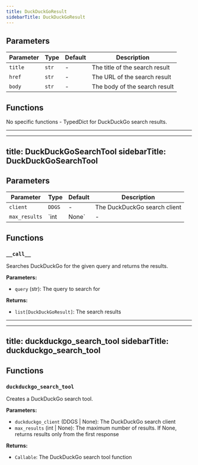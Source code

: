 ```yaml
---
title: DuckDuckGoResult
sidebarTitle: DuckDuckGoResult
---
```


## Parameters

| Parameter                          | Type                                                  | Default    | Description                                                                                                                                                                                                                      |
| ---------------------------------- | ----------------------------------------------------- | ---------- | -------------------------------------------------------------------------------------------------------------------------------------------------------------------------------------------------------------------------------- |
| `title`                            | `str`                                                 | -          | The title of the search result                                                                                                                                                                                                   |
| `href`                             | `str`                                                 | -          | The URL of the search result                                                                                                                                                                                                     |
| `body`                             | `str`                                                 | -          | The body of the search result                                                                                                                                                                                                    |

## Functions

No specific functions - TypedDict for DuckDuckGo search results.

---

---
title: DuckDuckGoSearchTool
sidebarTitle: DuckDuckGoSearchTool
---

## Parameters

| Parameter                          | Type                                                  | Default    | Description                                                                                                                                                                                                                      |
| ---------------------------------- | ----------------------------------------------------- | ---------- | -------------------------------------------------------------------------------------------------------------------------------------------------------------------------------------------------------------------------------- |
| `client`                           | `DDGS`                                                | -          | The DuckDuckGo search client                                                                                                                                                                                                    |
| `max_results`                      | `int | None`                                          | -          | The maximum number of results. If None, returns results only from the first response                                                                                                                                             |

## Functions

### `__call__`

Searches DuckDuckGo for the given query and returns the results.

**Parameters:**

- `query` (str): The query to search for

**Returns:**

- `list[DuckDuckGoResult]`: The search results

---

---
title: duckduckgo_search_tool
sidebarTitle: duckduckgo_search_tool
---

## Functions

### `duckduckgo_search_tool`

Creates a DuckDuckGo search tool.

**Parameters:**

- `duckduckgo_client` (DDGS | None): The DuckDuckGo search client
- `max_results` (int | None): The maximum number of results. If None, returns results only from the first response

**Returns:**

- `Callable`: The DuckDuckGo search tool function
